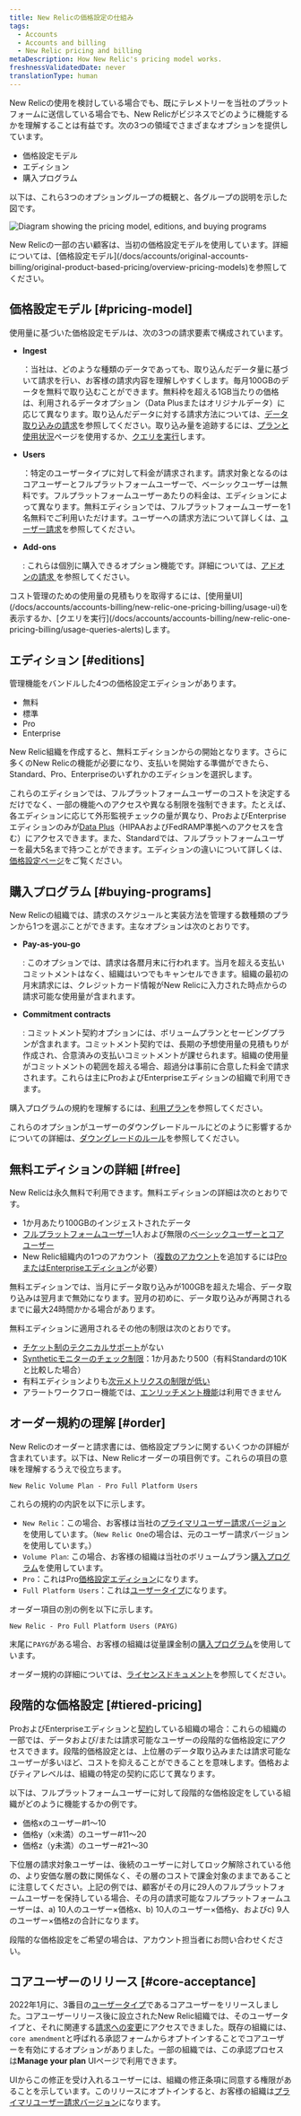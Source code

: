 ```yaml
---
title: New Relicの価格設定の仕組み
tags:
  - Accounts
  - Accounts and billing
  - New Relic pricing and billing
metaDescription: How New Relic's pricing model works.
freshnessValidatedDate: never
translationType: human
---
```



New Relicの使用を検討している場合でも、既にテレメトリーを当社のプラットフォームに送信している場合でも、New Relicがビジネスでどのように機能するかを理解することは有益です。次の3つの領域でさまざまなオプションを提供しています。

* 価格設定モデル
* エディション
* 購入プログラム

以下は、これら3つのオプショングループの概観と、各グループの説明を示した図です。

<img
  title="Diagram showing the pricing model, editions, and buying programs"
  alt="Diagram showing the pricing model, editions, and buying programs"
  src={accountsPricingDiagram}
/>

<Callout variant="tip">
  New Relicの一部の古い顧客は、当初の価格設定モデルを使用しています。詳細については、[価格設定モデル](/docs/accounts/original-accounts-billing/original-product-based-pricing/overview-pricing-models)を参照してください。
</Callout>

## 価格設定モデル [#pricing-model]

使用量に基づいた価格設定モデルは、次の3つの請求要素で構成されています。

* <DNT>**Ingest**</DNT>

  ：当社は、どのような種類のデータであっても、取り込んだデータ量に基づいて請求を行い、お客様の請求内容を理解しやすくします。毎月100GBのデータを無料で取り込むことができます。無料枠を超える1GB当たりの価格は、利用されるデータオプション（Data Plusまたはオリジナルデータ）に応じて異なります。取り込んだデータに対する請求方法については、[データ取り込みの請求](/docs/accounts/accounts-billing/new-relic-one-pricing-billing/data-ingest-billing/)を参照してください。取り込み量を追跡するには、[プランと使用状況](/docs/accounts/accounts-billing/new-relic-one-pricing-billing/usage-ui)ページを使用するか、[クエリを実行](/docs/accounts/accounts-billing/new-relic-one-pricing-billing/usage-queries-alerts/)します。

* <DNT>**Users**</DNT>

  ：特定のユーザータイプに対して料金が請求されます。請求対象となるのはコアユーザーとフルプラットフォームユーザーで、ベーシックユーザーは無料です。フルプラットフォームユーザーあたりの料金は、エディションによって異なります。無料エディションでは、フルプラットフォームユーザーを1名無料でご利用いただけます。ユーザーへの請求方法について詳しくは、[ユーザー請求](/docs/accounts/accounts-billing/new-relic-one-pricing-billing/user-count-billing/)を参照してください。

* <DNT>**Add-ons**</DNT>

  : これらは個別に購入できるオプション機能です。詳細については、[アドオンの請求 ](/docs/accounts/accounts-billing/new-relic-one-pricing-billing/add-on-billing)を参照してください。

<Callout variant="tip">
  コスト管理のための使用量の見積もりを取得するには、[使用量UI](/docs/accounts/accounts-billing/new-relic-one-pricing-billing/usage-ui)を表示するか、[クエリを実行](/docs/accounts/accounts-billing/new-relic-one-pricing-billing/usage-queries-alerts)します。
</Callout>

## エディション [#editions]

管理機能をバンドルした4つの価格設定エディションがあります。

* 無料
* 標準
* Pro
* Enterprise

New Relic組織を作成すると、無料エディションからの開始となります。さらに多くのNew Relicの機能が必要になり、支払いを開始する準備ができたら、Standard、Pro、Enterpriseのいずれかのエディションを選択します。

これらのエディションでは、フルプラットフォームユーザーのコストを決定するだけでなく、一部の機能へのアクセスや異なる制限を強制できます。たとえば、各エディションに応じて外形監視チェックの量が異なり、ProおよびEnterpriseエディションのみが[Data Plus](/docs/accounts/accounts-billing/new-relic-one-pricing-billing/data-ingest-billing/#data-plus)（HIPAAおよびFedRAMP準拠へのアクセスを含む）にアクセスできます。また、Standardでは、フルプラットフォームユーザーを最大5名まで持つことができます。エディションの違いについて詳しくは、[価格設定ページ](https://newrelic.com/pricing)をご覧ください。

## 購入プログラム [#buying-programs]

New Relicの組織では、請求のスケジュールと実装方法を管理する数種類のプランから1つを選ぶことができます。主なオプションは次のとおりです。

* <DNT>**Pay-as-you-go**</DNT>

  : このオプションでは、請求は各暦月末に行われます。当月を超える支払いコミットメントはなく、組織はいつでもキャンセルできます。組織の最初の月末請求には、クレジットカード情報がNew Relicに入力された時点からの請求可能な使用量が含まれます。

* <DNT>**Commitment contracts**</DNT>

  : コミットメント契約オプションには、ボリュームプランとセービングプランが含まれます。コミットメント契約では、長期の予想使用量の見積もりが作成され、合意済みの支払いコミットメントが課せられます。組織の使用量がコミットメントの範囲を超える場合、超過分は事前に合意した料金で請求されます。これらは主にProおよびEnterpriseエディションの組織で利用できます。

購入プログラムの規約を理解するには、[利用プラン](/docs/licenses/license-information/usage-plans/new-relic-usage-plan)を参照してください。

これらのオプションがユーザーのダウングレードルールにどのように影響するかについての詳細は、[ダウングレードのルール](/docs/accounts/accounts-billing/new-relic-one-pricing-billing/user-count-billing#user-downgrade-rules)を参照してください。

## 無料エディションの詳細 [#free]

New Relicは永久無料で利用できます。無料エディションの詳細は次のとおりです。

* 1か月あたり100GBのインジェストされたデータ
* [フルプラットフォームユーザー](/docs/accounts/accounts-billing/new-relic-one-user-management/user-type)1人および無限の[ベーシックユーザーとコアユーザー](/docs/accounts/accounts-billing/new-relic-one-user-management/user-type)
* New Relic組織内の1つのアカウント（[複数のアカウント](/docs/accounts/accounts-billing/account-structure/new-relic-account-structure)を追加するには[ProまたはEnterpriseエディション](#editions)が必要）

無料エディションでは、当月にデータ取り込みが100GBを超えた場合、データ取り込みは翌月まで無効になります。翌月の初めに、データ取り込みが再開されるまでに最大24時間かかる場合があります。

無料エディションに適用されるその他の制限は次のとおりです。

* [チケット制のテクニカルサポート](/docs/licenses/license-information/general-usage-licenses/global-technical-support-offerings)がない
* [Syntheticモニターのチェック制限](/docs/synthetics/synthetic-monitoring/using-monitors/monitor-limits)：1か月あたり500（有料Standardの10Kと比較した場合）
* 有料エディションよりも[次元メトリクスの制限が低い](/docs/data-apis/ingest-apis/metric-api/metric-api-limits-restricted-attributes/#additional-considerations)
* アラートワークフロー機能では、[エンリッチメント機能](/docs/alerts-applied-intelligence/applied-intelligence/incident-workflows/incident-workflows/#enrichments)は利用できません

## オーダー規約の理解 [#order]

New Relicのオーダーと請求書には、価格設定プランに関するいくつかの詳細が含まれています。以下は、New Relicオーダーの項目例です。これらの項目の意味を理解するうえで役立ちます。

```
New Relic Volume Plan - Pro Full Platform Users
```

これらの規約の内訳を以下に示します。

* `New Relic`：この場合、お客様は当社の[プライマリユーザー請求バージョン](/docs/accounts/accounts-billing/new-relic-one-pricing-billing/user-count-billing/#pricing-versions)を使用しています。（`New Relic One`の場合は、元のユーザー請求バージョンを使用しています。）
* `Volume Plan`: この場合、お客様の組織は当社のボリュームプラン[購入プログラム](#usage-plans)を使用しています。
* `Pro`：これはPro[価格設定エディション](#editions)になります。
* `Full Platform Users`：これは[ユーザータイプ](/docs/accounts/accounts-billing/new-relic-one-user-management/user-type)になります。

オーダー項目の別の例を以下に示します。

```
New Relic - Pro Full Platform Users (PAYG)
```

末尾に`PAYG`がある場合、お客様の組織は従量課金制の[購入プログラム](#usage-plans)を使用しています。

オーダー規約の詳細については、[ライセンスドキュメント](/docs/licenses/license-information/usage-plans/new-relic-one-usage-plan-descriptions)を参照してください。

## 段階的な価格設定 [#tiered-pricing]

ProおよびEnterpriseエディションと[契約](#editions)している組織の場合：これらの組織の一部では、データおよび/または請求可能なユーザーの段階的な価格設定にアクセスできます。段階的価格設定とは、上位層のデータ取り込みまたは請求可能なユーザーが多いほど、コストを抑えることができることを意味します。価格およびティアレベルは、組織の特定の契約に応じて異なります。

以下は、フルプラットフォームユーザーに対して段階的な価格設定をしている組織がどのように機能するかの例です。

* 価格xのユーザー#1～10
* 価格y（x未満）のユーザー#11～20
* 価格z（y未満）のユーザー#21～30

下位層の請求対象ユーザーは、後続のユーザーに対してロック解除されている他の、より安価な層の数に関係なく、その層のコストで課金対象のままであることに注意してください。上記の例では、顧客がその月に29人のフルプラットフォームユーザーを保持している場合、その月の請求可能なフルプラットフォームユーザーは、a) 10人のユーザー×価格x、b) 10人のユーザー×価格y、およびc) 9人のユーザー×価格zの合計になります。

段階的な価格設定をご希望の場合は、アカウント担当者にお問い合わせください。

## コアユーザーのリリース [#core-acceptance]

2022年1月に、3番目の[ユーザータイプ](/docs/accounts/accounts-billing/new-relic-one-user-management/user-type)であるコアユーザーをリリースしました。コアユーザーリリース後に設立されたNew Relic組織では、そのユーザータイプと、それに関連する[請求への変更](/docs/accounts/accounts-billing/new-relic-one-pricing-billing/user-count-billing/#pricing-versions)にアクセスできました。既存の組織には、`core amendment`と呼ばれる承認フォームからオプトインすることでコアユーザーを有効にするオプションがありました。一部の組織では、この承認プロセスは<DNT>**Manage your plan**</DNT> UIページで利用できます。

UIからこの修正を受け入れるユーザーには、組織の修正条項に同意する権限があることを示しています。このリリースにオプトインすると、お客様の組織は[プライマリユーザー請求バージョン](/docs/accounts/accounts-billing/new-relic-one-pricing-billing/user-count-billing/#pricing-versions)になります。